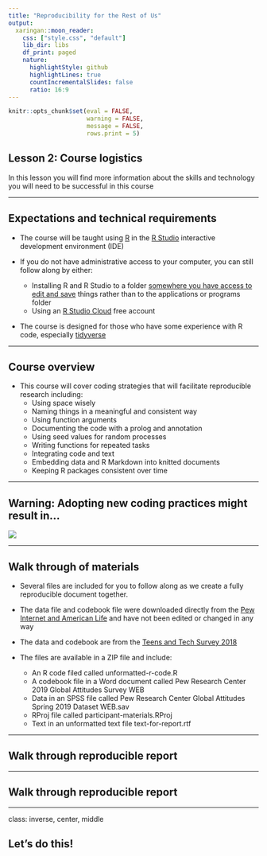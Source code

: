 ```yaml
---
title: "Reproducibility for the Rest of Us"
output:
  xaringan::moon_reader:
    css: ["style.css", "default"]
    lib_dir: libs
    df_print: paged
    nature:
      highlightStyle: github
      highlightLines: true
      countIncrementalSlides: false
      ratio: 16:9
---
```


```r
knitr::opts_chunk$set(eval = FALSE, 
                      warning = FALSE,
                      message = FALSE,
                      rows.print = 5)
```


## Lesson 2: Course logistics

In this lesson you will find more information about the skills and technology you will need to be successful in this course 



---

## Expectations and technical requirements

* The course will be taught using [R](https://cran.r-project.org) in the [R Studio](https://www.rstudio.com) interactive development environment (IDE)

* If you do not have administrative access to your computer, you can still follow along by either: 
    + Installing R and R Studio to a folder [somewhere you have access to edit and save](https://rpubs.com/tomhopper/windows_nonadmin_install) things rather than to the applications or programs folder
    + Using an [R Studio Cloud](https://rstudio.cloud) free account  

* The course is designed for those who have some experience with R code, especially [tidyverse](https://www.tidyverse.org) 

---

## Course overview

* This course will cover coding strategies that will facilitate reproducible research including: 
    + Using space wisely 
    + Naming things in a meaningful and consistent way
    + Using function arguments 
    + Documenting the code with a prolog and annotation
    + Using seed values for random processes 
    + Writing functions for repeated tasks 
    + Integrating code and text 
    + Embedding data and R Markdown into knitted documents 
    + Keeping R packages consistent over time 
    
---

## Warning: Adopting new coding practices might result in...

![](reading-code-i-wrote-last-year.png)

---

## Walk through of materials 

* Several files are included for you to follow along as we create a fully reproducible document together. 

* The data file and codebook file were downloaded directly from the [Pew Internet and American Life](https://www.pewresearch.org/tools-and-resources/) and have not been edited or changed in any way

* The data and codebook are from the [Teens and Tech Survey 2018](https://www.pewresearch.org/internet/dataset/teens-and-tech-survey-2018/) 

* The files are available in a ZIP file and include: 
    + An R code filed called unformatted-r-code.R 
    + A codebook file in a Word document called Pew Research Center 2019 Global Attitudes Survey WEB 
    + Data in an SPSS file called Pew Research Center Global Attitudes Spring 2019 Dataset WEB.sav
    + RProj file called participant-materials.RProj
    + Text in an unformatted text file text-for-report.rtf

---

## Walk through reproducible report

---

## Walk through reproducible report



---

class: inverse, center, middle

## Let's do this!




